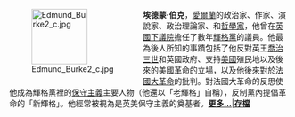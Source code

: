 <div style="float:left;margin-right:0.9em">
[[File:Edmund_Burke2_c.jpg|100px]]
</div>
'''埃德蒙·伯克'''，[[爱尔兰|愛爾蘭]]的政治家、作家、演說家、政治理論家、和[[哲学家|哲學家]]，他曾在[[英国下议院|英國下議院]]擔任了數年[[輝格黨_(英國)|輝格黨]]的議員。他最為後人所知的事蹟包括了他反對英王[[乔治三世|喬治三世]]和英國政府、支持[[美國|美國]]殖民地以及後來的[[美國革命|美國革命]]的立場，以及他後來對於[[法国大革命|法國大革命]]的批判。對法國大革命的反思使他成為輝格黨裡的[[保守主义|保守主義]]主要人物（他還以「老輝格」自稱），反制黨內提倡革命的「新輝格」。他經常被視為是英美保守主義的奠基者。'''[[埃德蒙·伯克|更多...]]'''|'''[[Portal:政治/政治學家/存檔|存檔]]'''
</div>